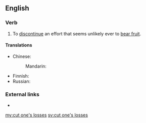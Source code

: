 ==English==

===Verb===
{{en-verb|head=[[cut]] [[one's]] [[losses]]|cuts one's losses|cutting one's losses|cut one's losses}}

# To [[discontinue]] an effort that seems unlikely ever to [[bear fruit]].

====Translations====
{{trans-top|discontinue an effort that seems unlikely to ever bear fruit}}
* Chinese: 
*: Mandarin: {{t-needed|cmn}}
{{trans-mid}}
* Finnish: {{t-needed|fi}}
* Russian: {{t-needed|ru}}
{{trans-bottom}}

===External links===
* {{projectlink|pedia|sunk cost}}

[[my:cut one's losses]]
[[sv:cut one's losses]]